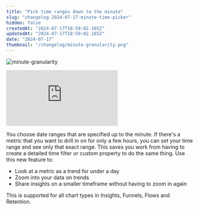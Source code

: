 ```yaml
---
title: "Pick time ranges down to the minute"
slug: "changelog-2024-07-17-minute-time-picker"
hidden: false
createdAt: "2024-07-17T18:59:02.165Z"
updatedAt: "2024-07-17T18:59:02.165Z"
date: "2024-07-17"
thumbnail: "/changelog/minute-granularity.png"
---
```

![minute-granularity](/changelog/minute-granularity.png)

<div style={{position: 'relative', paddingBottom: '64.90384615384616%', height: 0}}>
    <iframe src="https://www.loom.com/embed/cf7bfc28090d4e14864ee7e7d4cacc29"
        frameBorder="0"
        webkitallowfullscreen="true" mozallowfullscreen="true" allowFullScreen
        style={{position: 'absolute', 'top': 0, 'left': 0, 'width': '100%', 'height': '100%'}}>
    </iframe>
</div>

You choose date ranges that are specified up to the minute. If there's a metric that you want to drill in on for only a few hours, you can set your time range and see only that exact range. This saves you work from having to create a detailed time filter or custom property to do the same thing. Use this new feature to:

- Look at a metric as a trend for under a day
- Zoom into your data on trends
- Share insights on a smaller timeframe without having to zoom in again

This is supported for all chart types in Insights, Funnels, Flows and Retention.
